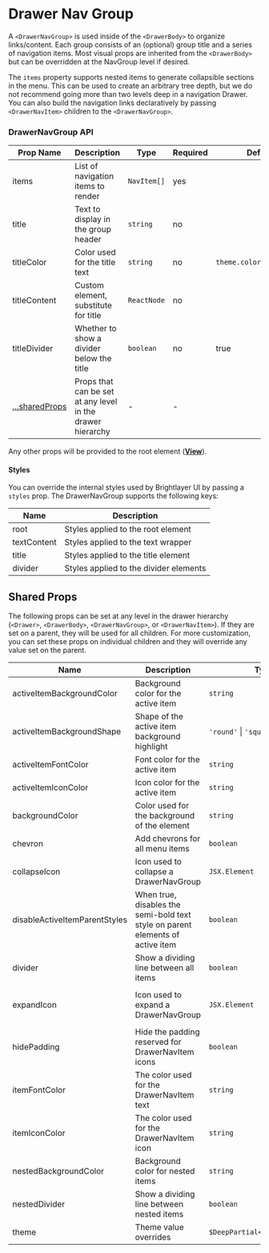 
# Drawer Nav Group

A `<DrawerNavGroup>` is used inside of the `<DrawerBody>` to organize links/content. Each group consists of an (optional) group title and a series of navigation items. Most visual props are inherited from the `<DrawerBody>` but can be overridden at the NavGroup level if desired.

The `items` property supports nested items to generate collapsible sections in the menu. This can be used to create an arbitrary tree depth, but we do not recommend going more than two levels deep in a navigation Drawer. You can also build the navigation links declaratively by passing `<DrawerNavItem>` children to the `<DrawerNavGroup>`.

### DrawerNavGroup API

<Box>

| Prop Name                       | Description                                                | Type        | Required | Default                  |
| ------------------------------- | ---------------------------------------------------------- | ----------- | -------- | ------------------------ |
| items                           | List of navigation items to render                         | `NavItem[]` | yes      |                          |
| title                           | Text to display in the group header                        | `string`    | no       |                          |
| titleColor                      | Color used for the title text                              | `string`    | no       | `theme.colors.onSurface` |
| titleContent                    | Custom element, substitute for title                       | `ReactNode` | no       |                          |
| titleDivider                    | Whether to show a divider below the title                  | `boolean`   | no       | true                     |
| [...sharedProps](#shared-props) | Props that can be set at any level in the drawer hierarchy | -           | -        |                          |

</Box>

Any other props will be provided to the root element ([**View**](https://reactnative.dev/docs/view)).

#### Styles

You can override the internal styles used by Brightlayer UI by passing a `styles` prop. The DrawerNavGroup supports the following keys:

<Box>

| Name        | Description                            |
| ----------- | -------------------------------------- |
| root        | Styles applied to the root element     |
| textContent | Styles applied to the text wrapper     |
| title       | Styles applied to the title element    |
| divider     | Styles applied to the divider elements |

</Box>

## Shared Props

The following props can be set at any level in the drawer hierarchy (`<Drawer>`, `<DrawerBody>`, `<DrawerNavGroup>`, or `<DrawerNavItem>`). If they are set on a parent, they will be used for all children. For more customization, you can set these props on individual children and they will override any value set on the parent.

<Box>

| Name                          | Description                                                                    | Type                          | Required | Default                                                                                           |
| ----------------------------- | ------------------------------------------------------------------------------ | ----------------------------- | -------- | ------------------------------------------------------------------------------------------------- |
| activeItemBackgroundColor     | Background color for the active item                                           | `string`                      | no       | `theme.colors.primaryContainer`                                                                   |
| activeItemBackgroundShape     | Shape of the active item background highlight                                  | `'round'` \| `'square'`       | no       | `square`                                                                                          |
| activeItemFontColor           | Font color for the active item                                                 | `string`                      | no       | `theme.colors.onPrimaryContainer`                                                                 |
| activeItemIconColor           | Icon color for the active item                                                 | `string`                      | no       | `theme.colors.onPrimaryContainer`                                                                 |
| backgroundColor               | Color used for the background of the element                                   | `string`                      | no       |                                                                                                   |
| chevron                       | Add chevrons for all menu items                                                | `boolean`                     | no       | `false`                                                                                           |
| collapseIcon                  | Icon used to collapse a DrawerNavGroup                                         | `JSX.Element`                 | no       | `expandIcon` rotated 180 degrees                                                                  |
| disableActiveItemParentStyles | When true, disables the semi-bold text style on parent elements of active item | `boolean`                     | no       | `false`                                                                                           |
| divider                       | Show a dividing line between all items                                         | `boolean`                     | no       | `false`                                                                                           |
| expandIcon                    | Icon used to expand a DrawerNavGroup                                           | `JSX.Element`                 | no       | `<MatIcon name={'expand-more'}/>` at top-level, `<MatIcon name={'arrow-drop-down'} />` for nested |
| hidePadding                   | Hide the padding reserved for DrawerNavItem icons                              | `boolean`                     | no       |                                                                                                   |
| itemFontColor                 | The color used for the DrawerNavItem text                                      | `string`                      | no       | `theme.colors.tertiary`                                                                           |
| itemIconColor                 | The color used for the DrawerNavItem icon                                      | `string`                      | no       | `theme.colors.onSurfaceVariant`                                                                   |
| nestedBackgroundColor         | Background color for nested items                                              | `string`                      | no       | `theme.colors.surfaceContainer`                                                                   |
| nestedDivider                 | Show a dividing line between nested items                                      | `boolean`                     | no       | `false`                                                                                           |
| theme                         | Theme value overrides                                                          | `$DeepPartial<ExtendedTheme>` | no       |                                                                                                   |

</Box>
